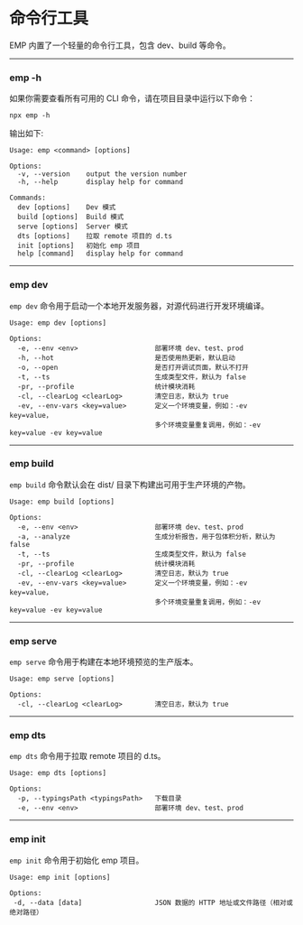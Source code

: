 # 命令行工具

EMP 内置了一个轻量的命令行工具，包含 dev、build 等命令。

---

### emp -h

如果你需要查看所有可用的 CLI 命令，请在项目目录中运行以下命令：

```
npx emp -h
```

输出如下:

```
Usage: emp <command> [options]

Options:
  -v, --version    output the version number
  -h, --help       display help for command

Commands:
  dev [options]    Dev 模式
  build [options]  Build 模式
  serve [options]  Server 模式
  dts [options]    拉取 remote 项目的 d.ts
  init [options]   初始化 emp 项目
  help [command]   display help for command
```

---

### emp dev

`emp dev` 命令用于启动一个本地开发服务器，对源代码进行开发环境编译。

```
Usage: emp dev [options]

Options:
  -e, --env <env>                   部署环境 dev、test、prod
  -h, --hot                         是否使用热更新，默认启动
  -o, --open                        是否打开调试页面，默认不打开
  -t, --ts                          生成类型文件，默认为 false
  -pr, --profile                    统计模块消耗
  -cl, --clearLog <clearLog>        清空日志，默认为 true
  -ev, --env-vars <key=value>       定义一个环境变量，例如：-ev key=value，
                                    多个环境变量重复调用，例如：-ev key=value -ev key=value
```

---

### emp build

`emp build` 命令默认会在 dist/ 目录下构建出可用于生产环境的产物。

```
Usage: emp build [options]

Options:
  -e, --env <env>                   部署环境 dev、test、prod
  -a, --analyze                     生成分析报告，用于包体积分析，默认为 false
  -t, --ts                          生成类型文件，默认为 false
  -pr, --profile                    统计模块消耗
  -cl, --clearLog <clearLog>        清空日志，默认为 true
  -ev, --env-vars <key=value>       定义一个环境变量，例如：-ev key=value，
                                    多个环境变量重复调用，例如：-ev key=value -ev key=value
```

---

### emp serve

`emp serve` 命令用于构建在本地环境预览的生产版本。

```
Usage: emp serve [options]

Options:
  -cl, --clearLog <clearLog>        清空日志，默认为 true
```

---

### emp dts 

`emp dts` 命令用于拉取 remote 项目的 d.ts。

```
Usage: emp dts [options]

Options:
  -p, --typingsPath <typingsPath>   下载目录
  -e, --env <env>                   部署环境 dev、test、prod
```

---

### emp init 

`emp init` 命令用于初始化 emp 项目。

```
Usage: emp init [options]

Options:
 -d, --data [data]                  JSON 数据的 HTTP 地址或文件路径（相对或绝对路径）
```
